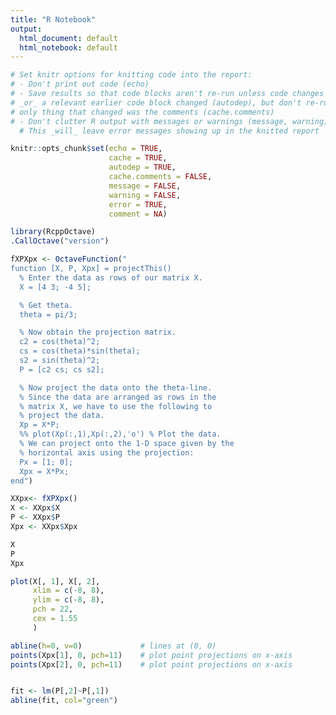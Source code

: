 ```yaml
---
title: "R Notebook"
output:
  html_document: default
  html_notebook: default
---
```


```r
# Set knitr options for knitting code into the report:
# - Don't print out code (echo)
# - Save results so that code blocks aren't re-run unless code changes (cache),
# _or_ a relevant earlier code block changed (autodep), but don't re-run if the
# only thing that changed was the comments (cache.comments)
# - Don't clutter R output with messages or warnings (message, warning)
  # This _will_ leave error messages showing up in the knitted report

knitr::opts_chunk$set(echo = TRUE, 
                      cache = TRUE,
                      autodep = TRUE,
                      cache.comments = FALSE,
                      message = FALSE,
                      warning = FALSE,
                      error = TRUE,
                      comment = NA)
```

```r
library(RcppOctave)
.CallOctave("version")
```


```r
fXPXpx <- OctaveFunction("
function [X, P, Xpx] = projectThis()
  % Enter the data as rows of our matrix X.
  X = [4 3; -4 5];

  % Get theta.
  theta = pi/3;

  % Now obtain the projection matrix.
  c2 = cos(theta)^2;
  cs = cos(theta)*sin(theta);
  s2 = sin(theta)^2;
  P = [c2 cs; cs s2];

  % Now project the data onto the theta-line.
  % Since the data are arranged as rows in the
  % matrix X, we have to use the following to
  % project the data.
  Xp = X*P;
  %% plot(Xp(:,1),Xp(:,2),'o') % Plot the data.
  % We can project onto the 1-D space given by the 
  % horizontal axis using the projection:
  Px = [1; 0];
  Xpx = X*Px;
end")
```


```r
XXpx<- fXPXpx()
X <- XXpx$X
P <- XXpx$P
Xpx <- XXpx$Xpx

X
P
Xpx
```

```r


plot(X[, 1], X[, 2], 
     xlim = c(-8, 8),
     ylim = c(-8, 8),
     pch = 22,
     cex = 1.55
     )

abline(h=0, v=0)             # lines at (0, 0)
points(Xpx[1], 0, pch=11)    # plot point projections on x-axis
points(Xpx[2], 0, pch=11)    # plot point projections on x-axis


fit <- lm(P[,2]~P[,1])
abline(fit, col="green")
```



